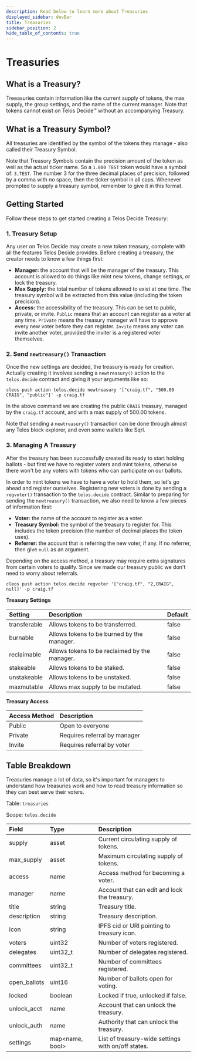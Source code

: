 ```yaml
---
description: Read below to learn more about Treasuries
displayed_sidebar: devBar
title: Treasuries
sidebar_position: 2
hide_table_of_contents: true
---
```



# Treasuries

## **What is a Treasury?**

Treeasuries contain information like the current supply of tokens, the max supply, the group settings, and the name of the current manager. Note that tokens cannot exist on Telos Decide™ without an accompanying Treasury.

## **What is a Treasury Symbol?**

All treasuries are identified by the symbol of the tokens they manage - also called their Treasury Symbol.

Note that Treasury Symbols contain the precision amount of the token as well as the actual ticker name. So a `1.000 TEST` token would have a symbol of: `3,TEST`. The number 3 for the three decimal places of precision, followed by a comma with no space, then the ticker symbol in all caps. Whenever prompted to supply a treasury symbol, remember to give it in this format.

## Getting Started

Follow these steps to get started creating a Telos Decide Treasury:

### 1. Treasury Setup

Any user on Telos Decide may create a new token treasury, complete with all the features Telos Decide provides. Before creating a treasury, the creator needs to know a few things first:

* **Manager:** the account that will be the manager of the treasury. This account is allowed to do things like mint new tokens, change settings, or lock the treasury.
* **Max Supply:** the total number of tokens allowed to exist at one time. The treasury symbol will be extracted from this value \(including the token precision\).
* **Access:** the accessibility of the treasury. This can be set to public, private, or invite. `Public` means that an account can register as a voter at any time. `Private` means the treasury manager will have to approve every new voter before they can register. `Invite` means any voter can invite another voter, provided the inviter is a registered voter themselves.

### 2. Send `newtreasury()` Transaction

Once the new settings are decided, the treasury is ready for creation. Actually creating it involves sending a `newtreasury()` action to the `telos.decide` contract and giving it your arguments like so:

```text
cleos push action telos.decide newtreasury '["craig.tf", "500.00 CRAIG", "public"]' -p craig.tf
```

In the above command we are creating the public `CRAIG` treasury, managed by the `craig.tf` account, and with a max supply of 500.00 tokens.

Note that sending a `newtreasury()` transaction can be done through almost any Telos block explorer, and even some wallets like Sqrl.

### 3. Managing A Treasury

After the treasury has been successfully created its ready to start holding ballots - but first we have to register voters and mint tokens, otherwise there won't be any voters with tokens who can participate on our ballots.

In order to mint tokens we have to have a voter to hold them, so let's go ahead and register ourselves. Registering new voters is done by sending a `regvoter()` transaction to the `telos.decide` contract. Similar to preparing for sending the `newtreasury()` transaction, we also need to know a few pieces of information first:

* **Voter:** the name of the account to register as a voter.
* **Treasury Symbol:** the symbol of the treasury to register for. This includes the token precision \(the number of decimal places the token uses\).
* **Referrer:** the account that is referring the new voter, if any. If no referrer, then give `null` as an argument.

Depending on the access method, a treasury may require extra signatures from certain voters to qualify. Since we made our treasury public we don't need to worry about referrals.

```text
cleos push action telos.decide regvoter '["craig.tf", "2,CRAIG", null]' -p craig.tf
```

**Treasury Settings**

| Setting | Description | Default |
| :--- | :--- | :--- |
| transferable | Allows tokens to be transferred. | false |
| burnable | Allows tokens to be burned by the manager. | false |
| reclaimable | Allows tokens to be reclaimed by the manager. | false |
| stakeable | Allows tokens to be staked. | false |
| unstakeable | Allows tokens to be unstaked. | false |
| maxmutable | Allows max supply to be mutated. | false |

**Treasury Access**

| Access Method | Description |
| :--- | :--- |
| Public | Open to everyone |
| Private | Requires referral by manager |
| Invite | Requires referral by voter |

## Table Breakdown

Treasuries manage a lot of data, so it's important for managers to understand how treasuries work and how to read treasury information so they can best serve their voters.

Table: `treasuries`

Scope: `telos.decide`

| Field | Type | Description |
| :--- | :--- | :--- |
| supply | asset | Current circulating supply of tokens. |
| max\_supply | asset | Maximum circulating supply of tokens. |
| access | name | Access method for becoming a voter. |
| manager | name | Account that can edit and lock the treasury. |
| title | string | Treasury title. |
| description | string | Treasury description. |
| icon | string | IPFS cid or URI pointing to treasury icon. |
| voters | uint32 | Number of voters registered. |
| delegates | uint32\_t | Number of delegates registered. |
| committees | uint32\_t | Number of committees registered. |
| open\_ballots | uint16 | Number of ballots open for voting. |
| locked | boolean | Locked if true, unlocked if false. |
| unlock\_acct | name | Account that can unlock the treasury. |
| unlock\_auth | name | Authority that can unlock the treasury. |
| settings | map&lt;name, bool&gt; | List of treasury-wide settings with on/off states. |

